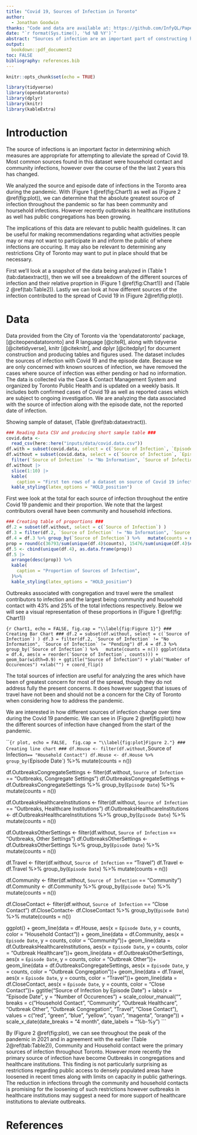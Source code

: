 ```yaml
---
title: "Covid 19, Sources of Infection in Toronto"
author: 
  - Jonathan Goodwin
thanks: "Code and data are available at: https://github.com/InfyQL/Paper1"
date: "`r format(Sys.time(), '%d %B %Y')`"
abstract: "Sources of infection are an important part of constructing health and safety guidelines concerning the ongoing Covid 19 pandemic in Toronto. We obtain data regarding the sources of infection and episode dates in the Toronto area and analyze it. We find that over time Community and Household contact have decreased and the primary source of recent infection is Healthcare Institutions and large congregation. These findings have implications for deterrmining public health and safety for prevention of further infections."
output:
  bookdown::pdf_document2
toc: FALSE
bibliography: references.bib
---
```


```r
knitr::opts_chunk$set(echo = TRUE)

library(tidyverse)
library(opendatatoronto)
library(dplyr)
library(knitr)
library(kableExtra)
```

# Introduction

The source of infections is an important factor in determining which measures are appropriate for attempting to alleviate the spread of Covid 19. Most common sources found in this dataset were household contact and community infections, however over the course of the the last 2 years this has changed.

We analyzed the source and episode date of infections in the Toronto area during the pandemic. With (Figure 1 \@ref(fig:Chart1) as well as (Figure 2 \@ref(fig:plot)), we can determine that the absolute greatest source of infection throughout the pandemic so far has been community and hoursehold infections. However recently outbreaks in healthcare institutions as well has public congregations has been growing.

The implications of this data are relevant to public health guidelines. It can be useful for making recommendations regarding what activities people may or may not want to participate in and inform the public of where infections are occuring. It may also be relevant to determining any restrictions City of Toronto may want to put in place should that be necessary.

First we'll look at a snapshot of the data being analyzed in (Table 1 \ref@(tab:dataextract)), then we will see a breakdown of the different sources of infection and their relative proprtion in (Figure 1 \@ref(fig:Chart1)) and (Table 2 \@ref(tab:Table2)). Lastly we can look at how different sources of the infection contributed to the spread of Covid 19 in (Figure 2\@ref(fig:plot)).

\newpage

# Data

Data provided from the City of Toronto via the 'opendatatoronto' package, [@citeopendatatoronto] and R language [@citeR], along with tidyverse [@citetidyverse], knitr [@citeknitr], and dplyr [@citedplyr] for document construction and producing tables and figures used.
The dataset includes the sources of infection with Covid 19 and the episode date. Because we are only concerned with known sources of infection, we have removed the cases where source of infection was either pending or had no information. The data is collected via the Case & Contact Management System and organized by Toronto Public Health and is updated on a weekly basis. It includes both confirmed cases of Covid 19 as well as reported cases which are subject to ongoing investigation. We are analyzing the data associated with the source of infection along with the episode date, not the reported date of infection.

Showing sample of dataset, (Table \@ref(tab:dataextract)).
```r
### Reading Data CSV and producing short sample table ###
covid.data <- 
  read_csv(here::here("inputs/data/covid.data.csv"))
df.with = subset(covid.data, select = c(`Source of Infection`, `Episode Date`) )
df.without = subset(covid.data, select = c(`Source of Infection`, `Episode Date`) ) %>%
  filter(`Source of Infection` != "No Information", `Source of Infection` != "Pending")
df.without |>
  slice(1:10) |> 
  kable(
    caption = "First ten rows of a dataset on source of Covid 19 infection Toronto") %>%
  kable_styling(latex_options = "HOLD_position")
```

\newpage

First wee look at the total for each source of infection throughout the entire Covid 19 pandemic and their proportion. We note that the largest contributors overall have been community and household infections.

```r
### Creating table of proportions ###
df.2 = subset(df.without, select = c(`Source of Infection`) )
df.3 = filter(df.2, `Source of Infection` != "No Information", `Source of Infection` != "Pending")
df.4 = df.3 %>% group_by(`Source of Infection`) %>%   mutate(counts = n())
prop = round(c(36793/sum(unique(df.4)$counts), 15476/sum(unique(df.4)$counts), 63829/sum(unique(df.4)$counts), 3810/sum(unique(df.4)$counts), 10440/sum(unique(df.4)$counts), 15660/sum(unique(df.4)$counts), 4117/sum(unique(df.4)$counts))*100, digits = 0)
df.5 <- cbind(unique(df.4), as.data.frame(prop))
df.5 |>
  arrange(desc(prop)) %>%
  kable(
    caption = "Proportion of Sources of Infection",
  )%>%
  kable_styling(latex_options = "HOLD_position")
```

Outbreaks associated with congregation and travel were the smallest contributors to infection and the largest being community and household contact with 43% and 25% of the total infections respectively. Below we will see a visual representation of these proportions in (Figure 1 \@ref(fig: Chart1))


```{r Chart1, echo = FALSE, fig.cap = "\\label{fig:Figure 1}"}
### Creating Bar Chart ###
df.2 = subset(df.without, select = c(`Source of Infection`) )
df.3 = filter(df.2, `Source of Infection` != "No Information", `Source of Infection` != "Pending")
df.4 = df.3 %>% group_by(`Source of Infection`) %>%   mutate(counts = n())
ggplot(data = df.4, aes(x = reorder(`Source of Infection`, counts))) + geom_bar(width=0.9) + ggtitle("Source of Infection") + ylab("Number of Occurences") +xlab("") + coord_flip()
```

The total sources of infection are useful for analyzing the ares which have been of greatest concern for most of the spread, though they do not address fully the present concerns. It does however suggest that issues of travel have not been and should not be a concern for the City of Toronto when considering how to address the pandemic.
\newpage

We are interested in how different sources of infection change over time during the Covid 19 pandemic. We can see in (Figure 2 \@ref(fig:plot)) how the different sources of infection have changed from the start of the pandemic. 

```{r plot, echo = FALSE,  fig.cap = "\\label{fig:plot}Figure 2."}
### Creating line chart ###
df.House <- filter(df.without, `Source of Infection` == "Household Contact")
df.House <- df.House %>% group_by(`Episode Date`) %>% mutate(counts = n())

df.OutbreaksCongregateSettings <- filter(df.without, `Source of Infection` == "Outbreaks, Congregate Settings")
df.OutbreaksCongregateSettings <- df.OutbreaksCongregateSettings %>% group_by(`Episode Date`) %>% mutate(counts = n())

df.OutbreaksHealthcareInstitutions <- filter(df.without, `Source of Infection` == "Outbreaks, Healthcare Institutions")
df.OutbreaksHealthcareInstitutions <- df.OutbreaksHealthcareInstitutions %>% group_by(`Episode Date`) %>% mutate(counts = n())

df.OutbreaksOtherSettings <- filter(df.without, `Source of Infection` == "Outbreaks, Other Settings")
df.OutbreaksOtherSettings <- df.OutbreaksOtherSettings %>% group_by(`Episode Date`) %>% mutate(counts = n())

df.Travel <- filter(df.without, `Source of Infection` == "Travel")
df.Travel <- df.Travel %>% group_by(`Episode Date`) %>% mutate(counts = n())

df.Community <- filter(df.without, `Source of Infection` == "Community")
df.Community <- df.Community %>% group_by(`Episode Date`) %>% mutate(counts = n())

df.CloseContact <- filter(df.without, `Source of Infection` == "Close Contact")
df.CloseContact<- df.CloseContact %>% group_by(`Episode Date`) %>% mutate(counts = n())

ggplot() + 
  geom_line(data = df.House, aes(x = `Episode Date`, y = counts, color = "Household Contact")) +
  geom_line(data = df.Community, aes(x = `Episode Date`, y = counts, color = "Community"))+
  geom_line(data = df.OutbreaksHealthcareInstitutions, aes(x = `Episode Date`, y = counts, color = "Outbreak Healthcare"))+
  geom_line(data = df.OutbreaksOtherSettings, aes(x = `Episode Date`, y = counts, color = "Outbreak Other"))+
  geom_line(data = df.OutbreaksCongregateSettings, aes(x = `Episode Date`, y = counts, color = "Outbreak Congregation"))+
  geom_line(data = df.Travel, aes(x = `Episode Date`, y = counts, color = "Travel"))+
  geom_line(data = df.CloseContact, aes(x = `Episode Date`, y = counts, color = "Close Contact"))+
  ggtitle("Source of Infection by Episode Date") +
  labs(x = "Episode Date",
         y = "Number of Occurences") +
  scale_colour_manual("", 
                      breaks = c("Household Contact", "Community", "Outbreak Healthcare", "Outbreak Other", "Outbreak Congregation", "Travel", "Close Contact"),
                      values = c("red", "green", "blue", "yellow", "cyan", "magenta", "orange")) +
  scale_x_date(date_breaks = "4 month", date_labels = "%b-%y")
```

By (Figure 2 \@ref(fig:plot), we can see throughout the peak of the pandemic in 2021 and in agreement with the earlier (Table 2\@ref(tab:Table2)), Community and Household contact were the primary sources of infection throughout Toronto. However more recently the primary source of infection have become Outbreaks in congregations and healthcare institutions. This finding is not particularly surprising as restrictions regarding public access to densely populated areas have loosened in recent times along with limits on capacity in public gatherings. The reduction in infections through the community and household contacts is promising for the loosening of such restrictions however outbreaks in healthcare institutions may suggest a need for more support of healthcare institutions to aleviate outbreaks.

\newpage

# References


